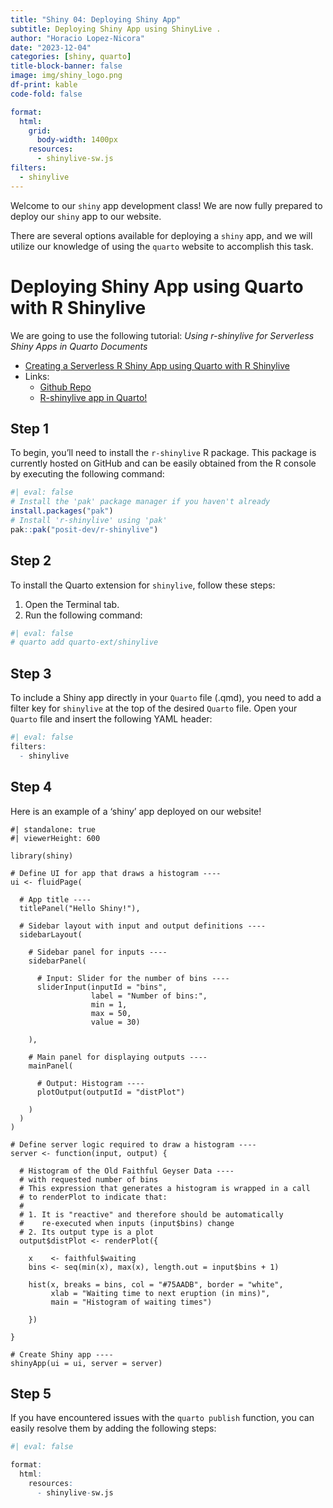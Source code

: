 ```yaml
---
title: "Shiny 04: Deploying Shiny App"
subtitle: Deploying Shiny App using ShinyLive .
author: "Horacio Lopez-Nicora"
date: "2023-12-04"
categories: [shiny, quarto]
title-block-banner: false
image: img/shiny_logo.png
df-print: kable
code-fold: false

format: 
  html: 
    grid: 
      body-width: 1400px
    resources: 
      - shinylive-sw.js
filters: 
  - shinylive
---
```


Welcome to our `shiny` app development class! We are now fully prepared to deploy our `shiny` app to our website.

There are several options available for deploying a `shiny` app, and we will utilize our knowledge of using the `quarto` website to accomplish this task.

# Deploying Shiny App using Quarto with R Shinylive

We are going to use the following tutorial: *Using r-shinylive for Serverless Shiny Apps in Quarto Documents*

-   [Creating a Serverless R Shiny App using Quarto with R Shinylive](https://www.youtube.com/watch?v=6y2FnAugP8E)
-   Links:
    -   [Github Repo](https://github.com/coatless-quarto/r-shinylive-demo)
    -   [R-shinylive app in Quarto!](https://quarto.thecoatlessprofessor.com/r-shinylive-demo/)

## Step 1

To begin, you'll need to install the `r-shinylive` R package. This package is currently hosted on GitHub and can be easily obtained from the R console by executing the following command:

```r
#| eval: false
# Install the 'pak' package manager if you haven't already
install.packages("pak")
# Install 'r-shinylive' using 'pak'
pak::pak("posit-dev/r-shinylive")
```

## Step 2

To install the Quarto extension for `shinylive`, follow these steps:

1. Open the Terminal tab.
2. Run the following command:

```r
#| eval: false
# quarto add quarto-ext/shinylive
```

## Step 3

To include a Shiny app directly in your `Quarto` file (.qmd), you need to add a filter key for `shinylive` at the top of the desired `Quarto` file. Open your `Quarto` file and insert the following YAML header:

```r
#| eval: false
filters:
  - shinylive
```

## Step 4

Here is an example of a 'shiny' app deployed on our website!

```shinylive-r
#| standalone: true
#| viewerHeight: 600

library(shiny)

# Define UI for app that draws a histogram ----
ui <- fluidPage(

  # App title ----
  titlePanel("Hello Shiny!"),

  # Sidebar layout with input and output definitions ----
  sidebarLayout(

    # Sidebar panel for inputs ----
    sidebarPanel(

      # Input: Slider for the number of bins ----
      sliderInput(inputId = "bins",
                  label = "Number of bins:",
                  min = 1,
                  max = 50,
                  value = 30)

    ),

    # Main panel for displaying outputs ----
    mainPanel(

      # Output: Histogram ----
      plotOutput(outputId = "distPlot")

    )
  )
)

# Define server logic required to draw a histogram ----
server <- function(input, output) {

  # Histogram of the Old Faithful Geyser Data ----
  # with requested number of bins
  # This expression that generates a histogram is wrapped in a call
  # to renderPlot to indicate that:
  #
  # 1. It is "reactive" and therefore should be automatically
  #    re-executed when inputs (input$bins) change
  # 2. Its output type is a plot
  output$distPlot <- renderPlot({

    x    <- faithful$waiting
    bins <- seq(min(x), max(x), length.out = input$bins + 1)

    hist(x, breaks = bins, col = "#75AADB", border = "white",
         xlab = "Waiting time to next eruption (in mins)",
         main = "Histogram of waiting times")

    })

}

# Create Shiny app ----
shinyApp(ui = ui, server = server)

```

## Step 5

If you have encountered issues with the `quarto publish` function, you can easily resolve them by adding the following steps:

```r
#| eval: false

format:
  html:
    resources: 
      - shinylive-sw.js
```
